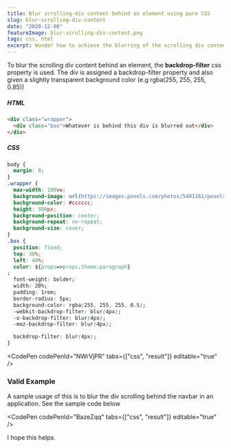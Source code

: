 ```yaml
---
title: Blur scrolling-div content behind an element using pure CSS
slug: blur-scrolling-div-content
date: "2020-12-08"
featureImage: blur-scrolling-div-content.png
tags: css, html
excerpt: Wonder how to achieve the blurring of the scrolling div content behind an element?
---
```


To blur the scrolling div content behind an element, the **backdrop-filter** css property is used. The div is assigned a backdrop-filter property and also given a slightly transparent background color (e.g rgba(255, 255, 255, 0.85))

##### HTML

```html
<div class="wrapper">
  <div class="box">Whatever is behind this div is blurred out</div>
</div>
```

##### CSS

```css
body {
  margin: 0;
}
.wrapper {
  max-width: 100vw;
  background-image: url(https://images.pexels.com/photos/5491161/pexels-photo-5491161.jpeg?auto=compress&cs=tinysrgb&dpr=2&h=650&w=940);
  background-color: #cccccc;
  height: 500px;
  background-position: center;
  background-repeat: no-repeat;
  background-size: cover;
}
.box {
  position: fixed;
  top: 30%;
  left: 40%;
  color: ${props=>props.theme.paragraph}
;
  font-weight: bolder;
  width: 20%;
  padding: 1rem;
  border-radius: 5px;
  background-color: rgba(255, 255, 255, 0.5);
  -webkit-backdrop-filter: blur(4px);
  -o-backdrop-filter: blur(4px);
  -moz-backdrop-filter: blur(4px);

  backdrop-filter: blur(4px);
}
```

<CodePen codePenId="NWrVjPR" tabs={["css", "result"]} editable="true" />

### Valid Example

A sample usage of this is to blur the div scrolling behind the navbar in an application. See the sample code below

<CodePen codePenId="BazeZqq" tabs={["css", "result"]} editable="true" />

I hope this helps.
